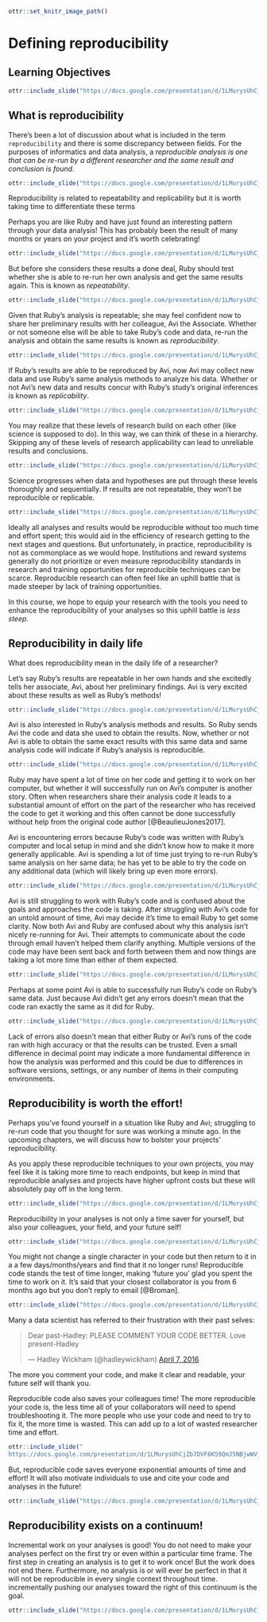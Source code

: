 
```r
ottr::set_knitr_image_path()
```

# Defining reproducibility

## Learning Objectives

```r
ottr::include_slide("https://docs.google.com/presentation/d/1LMurysUhCjZb7DVF6KS9QmJ5NBjwWVjRn40MS9f2noE/edit#slide=id.gf1accd298e_0_1205")
```

## What is reproducibility

There's been a lot of discussion about what is included in the term `reproducibility` and there is some discrepancy between fields. For the purposes of informatics and data analysis, a _reproducible analysis is one that can be re-run by a different researcher and the same result and conclusion is found_.

```r
ottr::include_slide("https://docs.google.com/presentation/d/1LMurysUhCjZb7DVF6KS9QmJ5NBjwWVjRn40MS9f2noE/edit#slide=id.gf1accd298e_0_146")
```

Reproducibility is related to repeatability and replicability but it is worth taking time to differentiate these terms

Perhaps you are like Ruby and have just found an interesting pattern through your data analysis! This has probably been the result of many months or years on your project and it's worth celebrating!

```r
ottr::include_slide("https://docs.google.com/presentation/d/1LMurysUhCjZb7DVF6KS9QmJ5NBjwWVjRn40MS9f2noE/edit#slide=id.gf1accd298e_0_0")
```

But before she considers these results a done deal, Ruby should test whether she is able to re-run her own analysis and get the same results again. This is known as _repeatability_.

```r
ottr::include_slide("https://docs.google.com/presentation/d/1LMurysUhCjZb7DVF6KS9QmJ5NBjwWVjRn40MS9f2noE/edit#slide=id.gf1accd298e_0_413")
```

Given that Ruby's analysis is repeatable; she may feel confident now to share her preliminary results with her colleague, Avi the Associate. Whether or not someone else will be able to take Ruby's code and data, re-run the analysis and obtain the same results is known as _reproducibility_.

```r
ottr::include_slide("https://docs.google.com/presentation/d/1LMurysUhCjZb7DVF6KS9QmJ5NBjwWVjRn40MS9f2noE/edit#slide=id.gf1accd298e_0_368")
```

If Ruby's results are able to be reproduced by Avi, now Avi may collect new data and use Ruby's same analysis methods to analyze his data. Whether or not Avi's new data and results concur with Ruby's study's original inferences is known as _replicability_.

```r
ottr::include_slide("https://docs.google.com/presentation/d/1LMurysUhCjZb7DVF6KS9QmJ5NBjwWVjRn40MS9f2noE/edit#slide=id.gf1accd298e_0_464")
```

You may realize that these levels of research build on each other (like science is supposed to do). In this way, we can think of these in a hierarchy.  Skipping any of these levels of research applicability can lead to unreliable results and conclusions.

```r
ottr::include_slide("https://docs.google.com/presentation/d/1LMurysUhCjZb7DVF6KS9QmJ5NBjwWVjRn40MS9f2noE/edit#slide=id.gf1cd772e00_0_10")
```

Science progresses when data and hypotheses are put through these levels thoroughly and sequentially. If results are not repeatable, they won't be reproducible or replicable.

```r
ottr::include_slide("https://docs.google.com/presentation/d/1LMurysUhCjZb7DVF6KS9QmJ5NBjwWVjRn40MS9f2noE/edit#slide=id.gf1accd298e_0_564")
```

Ideally all analyses and results would be reproducible without too much time and effort spent; this would aid in the efficiency of research getting to the next stages and questions. But unfortunately, in practice, reproducibility is not as commonplace as we would hope. Institutions and reward systems generally do not prioritize or even measure reproducibility standards in research and training opportunities for reproducible techniques can be scarce. Reproducible research can often feel like an uphill battle that is made steeper by lack of training opportunities.

In this course, we hope to equip your research with the tools you need to enhance the reproducibility of your analyses so this uphill battle is _less steep_.

## Reproducibility in daily life

What does reproducibility mean in the daily life of a researcher?

Let's say Ruby's results are repeatable in her own hands and she excitedly tells her associate, Avi, about her preliminary findings. Avi is very excited about these results as well as Ruby's methods!

```r
ottr::include_slide("https://docs.google.com/presentation/d/1LMurysUhCjZb7DVF6KS9QmJ5NBjwWVjRn40MS9f2noE/edit#slide=id.gf1accd298e_0_179")
```

Avi is also interested in Ruby's analysis methods and results. So Ruby sends Avi the code and data she used to obtain the results. Now, whether or not Avi is able to obtain the same exact results with this same data and same analysis code will indicate if Ruby's analysis is reproducible.

```r
ottr::include_slide("https://docs.google.com/presentation/d/1LMurysUhCjZb7DVF6KS9QmJ5NBjwWVjRn40MS9f2noE/edit#slide=id.gf1accd298e_0_944")
```

Ruby may have spent a lot of time on her code and getting it to work on her computer, but whether it will successfully run on Avi's computer is another story. Often when researchers share their analysis code it leads to a substantial amount of effort on the part of the researcher who has received the code to get it working and this often cannot be done successfully without help from the original code author [@BeaulieuJones2017].

Avi is encountering errors because Ruby's code was written with Ruby's computer and local setup in mind and she didn't know how to make it more generally applicable. Avi is spending a lot of time just trying to re-run Ruby's same analysis on her same data; he has yet to be able to try the code on any additional data (which will likely bring up even more errors).

```r
ottr::include_slide("https://docs.google.com/presentation/d/1LMurysUhCjZb7DVF6KS9QmJ5NBjwWVjRn40MS9f2noE/edit#slide=id.gf1accd298e_0_993")
```

Avi is still struggling to work with Ruby's code and is confused about the goals and approaches the code is taking. After struggling with Avi's code for an untold amount of time, Avi may decide it's time to email Ruby to get some clarity. Now both Avi and Ruby are confused about why this analysis isn't nicely re-running for Avi. Their attempts to communicate about the code through email haven't helped them clarify anything. Multiple versions of the code may have been sent back and forth between them and now things are taking a lot more time than either of them expected.

```r
ottr::include_slide("https://docs.google.com/presentation/d/1LMurysUhCjZb7DVF6KS9QmJ5NBjwWVjRn40MS9f2noE/edit#slide=id.gf1accd298e_0_1066")
```

Perhaps at some point Avi is able to successfully run Ruby's code on Ruby's same data. Just because Avi didn't get any errors doesn't mean that the code ran exactly the same as it did for Ruby.

```r
ottr::include_slide("https://docs.google.com/presentation/d/1LMurysUhCjZb7DVF6KS9QmJ5NBjwWVjRn40MS9f2noE/edit#slide=id.gf1accd298e_0_673")
```

Lack of errors also doesn't mean that either Ruby or Avi's runs of the code ran with high accuracy or that the results can be trusted. Even a small difference in decimal point may indicate a more fundamental difference in how the analysis was performed and this could be due to differences in software versions, settings, or any number of items in their computing environments.

## Reproducibility is worth the effort!

Perhaps you've found yourself in a situation like Ruby and Avi; struggling to re-run code that you thought for sure was working a minute ago. In the upcoming chapters, we will discuss how to bolster your projects' reproducibility.

As you apply these reproducible techniques to your own projects, you may feel like it is taking more time to reach endpoints, but keep in mind that reproducible analyses and projects have higher upfront costs but these will absolutely pay off in the long term.

```r
ottr::include_slide("https://docs.google.com/presentation/d/1LMurysUhCjZb7DVF6KS9QmJ5NBjwWVjRn40MS9f2noE/edit#slide=id.gf7bed24491_1_38")
```

Reproducibility in your analyses is not only a time saver for yourself, but also your colleagues, your field, and your future self!

```r
ottr::include_slide("https://docs.google.com/presentation/d/1LMurysUhCjZb7DVF6KS9QmJ5NBjwWVjRn40MS9f2noE/edit#slide=id.gf1cd772e00_0_5")
```

You might not change a single character in your code but then return to it in a a few days/months/years and find that it no longer runs! Reproducible code stands the test of time longer, making 'future you' glad you spent the time to work on it. It's said that your closest collaborator is you from 6 months ago but you don't reply to email [@Broman].

```r
ottr::include_slide("https://docs.google.com/presentation/d/1LMurysUhCjZb7DVF6KS9QmJ5NBjwWVjRn40MS9f2noE/edit#slide=id.gf1cd772e00_0_330")
```

Many a data scientist has referred to their frustration with their past selves:

<blockquote class="twitter-tweet"><p lang="en" dir="ltr">Dear past-Hadley: PLEASE COMMENT YOUR CODE BETTER. Love present-Hadley</p>&mdash; Hadley Wickham (\@hadleywickham) <a href="https://twitter.com/hadleywickham/status/718203628528349184?ref_src=twsrc%5Etfw">April 7, 2016</a></blockquote> <script async src="https://platform.twitter.com/widgets.js" charset="utf-8"></script>

The more you comment your code, and make it clear and readable, your future self will thank you.

Reproducible code also saves your colleagues time! The more reproducible your code is, the less time all of your collaborators will need to spend troubleshooting it. The more people who use your code and need to try to fix it, the more time is wasted. This can add up to a lot of wasted researcher time and effort.

```r
ottr::include_slide("
https://docs.google.com/presentation/d/1LMurysUhCjZb7DVF6KS9QmJ5NBjwWVjRn40MS9f2noE/edit#slide=id.gf1cd772e00_0_160")
```

But, reproducible code saves everyone exponential amounts of time and effort! It will also motivate individuals to use and cite your code and analyses in the future!

```r
ottr::include_slide("https://docs.google.com/presentation/d/1LMurysUhCjZb7DVF6KS9QmJ5NBjwWVjRn40MS9f2noE/edit#slide=id.gf1cd772e00_0_53")
```

## Reproducibility exists on a continuum!

Incremental work on your analyses is good! You do not need to make your analyses perfect on the first try or even within a particular time frame. The first step in creating an analysis is to get it to work once! But the work does not end there. Furthermore, no analysis is or will ever be perfect in that it will not be reproducible in every single context throughout time. incrementally pushing our analyses toward the right of this continuum is the goal.

```r
ottr::include_slide("https://docs.google.com/presentation/d/1LMurysUhCjZb7DVF6KS9QmJ5NBjwWVjRn40MS9f2noE/edit#slide=id.gf7bed24491_1_0")
```
